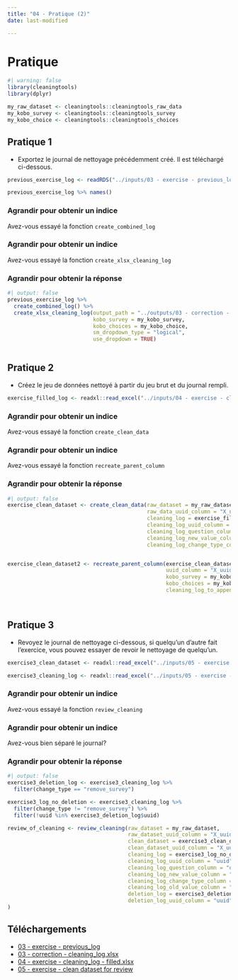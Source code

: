 ```yaml
---
title: "04 - Pratique (2)"
date: last-modified

---
```


# Pratique
```r
#| warning: false
library(cleaningtools)
library(dplyr)

my_raw_dataset <- cleaningtools::cleaningtools_raw_data
my_kobo_survey <- cleaningtools::cleaningtools_survey
my_kobo_choice <- cleaningtools::cleaningtools_choices
```

## Pratique 1

- Exportez le journal de nettoyage précédemment créé. Il est téléchargé ci-dessous.
```r
previous_exercise_log <- readRDS("../inputs/03 - exercise - previous_log.RDS")

previous_exercise_log %>% names()
```


::: {.callout-note collapse="true" appearance="minimal"}
### Agrandir pour obtenir un indice

Avez-vous essayé la fonction `create_combined_log`
:::

::: {.callout-note collapse="true" appearance="minimal"}
### Agrandir pour obtenir un indice

Avez-vous essayé la fonction `create_xlsx_cleaning_log`
:::

::: {.callout-tip collapse="true" appearance="minimal"}
### Agrandir pour obtenir la réponse

```r
#| output: false
previous_exercise_log %>% 
  create_combined_log() %>%
  create_xlsx_cleaning_log(output_path = "../outputs/03 - correction - cleaning_log.xlsx", 
                           kobo_survey = my_kobo_survey,
                           kobo_choices = my_kobo_choice,
                           sm_dropdown_type = "logical",
                           use_dropdown = TRUE)
  
```
:::

## Pratique 2

- Créez le jeu de données nettoyé à partir du jeu brut et du journal rempli.

```r
exercise_filled_log <- readxl::read_excel("../inputs/04 - exercise - cleaning_log - filled.xlsx", sheet = "cleaning_log")
```

::: {.callout-note collapse="true" appearance="minimal"}
### Agrandir pour obtenir un indice

Avez-vous essayé la fonction `create_clean_data`
:::

::: {.callout-note collapse="true" appearance="minimal"}
### Agrandir pour obtenir un indice

Avez-vous essayé la fonction `recreate_parent_column`
:::

::: {.callout-tip collapse="true" appearance="minimal"}
### Agrandir pour obtenir la réponse

```r
#| output: false
exercise_clean_dataset <- create_clean_data(raw_dataset = my_raw_dataset,
                                            raw_data_uuid_column = "X_uuid",
                                            cleaning_log = exercise_filled_log, 
                                            cleaning_log_uuid_column = "uuid",
                                            cleaning_log_question_column = "question",
                                            cleaning_log_new_value_column = "new_value",
                                            cleaning_log_change_type_column = "change_type")


exercise_clean_dataset2 <- recreate_parent_column(exercise_clean_dataset,
                                                  uuid_column = "X_uuid", 
                                                  kobo_survey = my_kobo_survey,
                                                  kobo_choices = my_kobo_choice,
                                                  cleaning_log_to_append = exercise_filled_log)

  
```
:::

## Pratique 3

- Revoyez le journal de nettoyage ci-dessous, si quelqu'un d'autre fait l'exercice, vous pouvez essayer de revoir le nettoyage de quelqu'un.

```r
exercise3_clean_dataset <- readxl::read_excel("../inputs/05 - exercise - clean dataset for review.xlsx")

exercise3_cleaning_log <- readxl::read_excel("../inputs/05 - exercise - clean dataset for review.xlsx", sheet = 2)

```

::: {.callout-note collapse="true" appearance="minimal"}
### Agrandir pour obtenir un indice

Avez-vous essayé la fonction `review_cleaning`
:::

::: {.callout-note collapse="true" appearance="minimal"}
### Agrandir pour obtenir un indice

Avez-vous bien séparé le journal?
:::

::: {.callout-tip collapse="true" appearance="minimal"}
### Agrandir pour obtenir la réponse

```r
#| output: false
exercise3_deletion_log <- exercise3_cleaning_log %>% 
  filter(change_type == "remove_survey")

exercise3_log_no_deletion <- exercise3_cleaning_log %>% 
  filter(change_type != "remove_survey") %>% 
  filter(!uuid %in% exercise3_deletion_log$uuid)

review_of_cleaning <- review_cleaning(raw_dataset = my_raw_dataset,
                                      raw_dataset_uuid_column = "X_uuid", 
                                      clean_dataset = exercise3_clean_dataset,
                                      clean_dataset_uuid_column = "X_uuid",
                                      cleaning_log = exercise3_log_no_deletion, 
                                      cleaning_log_uuid_column = "uuid",
                                      cleaning_log_question_column = "question",
                                      cleaning_log_new_value_column = "new_value",
                                      cleaning_log_change_type_column = "change_type", 
                                      cleaning_log_old_value_column = "old_value", 
                                      deletion_log = exercise3_deletion_log, 
                                      deletion_log_uuid_column = "uuid"
)
```

:::

## Téléchargements

- [03 - exercise - previous_log](../inputs/03 - exercise - previous_log.RDS)
- [03 - correction - cleaning_log.xlsx](../outputs/03 - correction - cleaning_log.xlsx)
- [04 - exercise - cleaning_log - filled.xlsx](../inputs/04 - exercise - cleaning_log - filled.xlsx)
- [05 - exercise - clean dataset for review](../inputs/05 - exercise - clean dataset for review.xlsx)
